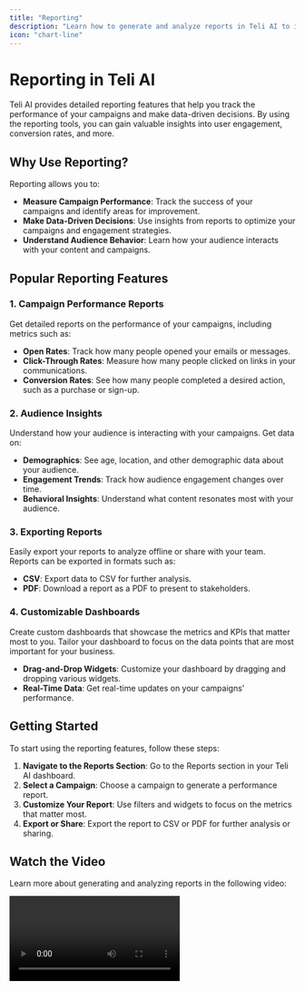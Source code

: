 ```yaml
---
title: "Reporting"
description: "Learn how to generate and analyze reports in Teli AI to improve your campaigns."
icon: "chart-line"
---
```


# Reporting in Teli AI

Teli AI provides detailed reporting features that help you track the performance of your campaigns and make data-driven decisions. By using the reporting tools, you can gain valuable insights into user engagement, conversion rates, and more.

## Why Use Reporting?

Reporting allows you to:

- **Measure Campaign Performance**: Track the success of your campaigns and identify areas for improvement.
- **Make Data-Driven Decisions**: Use insights from reports to optimize your campaigns and engagement strategies.
- **Understand Audience Behavior**: Learn how your audience interacts with your content and campaigns.

## Popular Reporting Features

### 1. **Campaign Performance Reports**

Get detailed reports on the performance of your campaigns, including metrics such as:

- **Open Rates**: Track how many people opened your emails or messages.
- **Click-Through Rates**: Measure how many people clicked on links in your communications.
- **Conversion Rates**: See how many people completed a desired action, such as a purchase or sign-up.

### 2. **Audience Insights**

Understand how your audience is interacting with your campaigns. Get data on:

- **Demographics**: See age, location, and other demographic data about your audience.
- **Engagement Trends**: Track how audience engagement changes over time.
- **Behavioral Insights**: Understand what content resonates most with your audience.

### 3. **Exporting Reports**

Easily export your reports to analyze offline or share with your team. Reports can be exported in formats such as:

- **CSV**: Export data to CSV for further analysis.
- **PDF**: Download a report as a PDF to present to stakeholders.

### 4. **Customizable Dashboards**

Create custom dashboards that showcase the metrics and KPIs that matter most to you. Tailor your dashboard to focus on the data points that are most important for your business.

- **Drag-and-Drop Widgets**: Customize your dashboard by dragging and dropping various widgets.
- **Real-Time Data**: Get real-time updates on your campaigns' performance.

## Getting Started

To start using the reporting features, follow these steps:

1. **Navigate to the Reports Section**: Go to the Reports section in your Teli AI dashboard.
2. **Select a Campaign**: Choose a campaign to generate a performance report.
3. **Customize Your Report**: Use filters and widgets to focus on the metrics that matter most.
4. **Export or Share**: Export the report to CSV or PDF for further analysis or sharing.

## Watch the Video

Learn more about generating and analyzing reports in the following video:

<video
  controls
  className="w-full aspect-video"
  src="https://res.cloudinary.com/dpazvavqx/video/upload/v1741983576/munf4zqmbbov9fuwbci1.mp4"
/>
